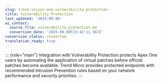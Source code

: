 ```yaml
---
slug: trend-vision-one-vulnerability-protection
title: Vulnerability Protection
last_updated: '2025-09-08'
ai_context:
  source_file: vulnerability-protection.md
  conversion_date: '2025-09-08T23:42:11.567Z'
conversion_status: converted
translation_ready: true
---
```


::: {role="main"}
Integration with Vulnerability Protection protects Apex One users by automating the application of virtual patches before official patches become available. Trend Micro provides protected endpoints with recommended Intrusion Prevention rules based on your network performance and security priorities.
:::
